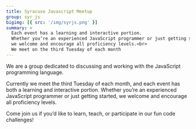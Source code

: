 ```yaml
---
title: Syracuse Javascript Meetup
group: syr_js
bigimg: [{ src: '/img/syrjs.png' }]
summary: >
  Each event has a learning and interactive portion.
  Whether you’re an experienced JavaScript programmer or just getting started,
  we welcome and encourage all proficiency levels.<br>
  We meet on the third Tuesday of each month
---
```


We are a group dedicated to discussing and working with the JavaScript programming language.

Currently we meet the third Tuesday of each month, and each event has both a learning and
interactive portion. Whether you’re an experienced JavaScript programmer or just getting started,
we welcome and encourage all proficiency levels.

Come join us if you’d like to learn, teach, or participate in our fun code challenges!
